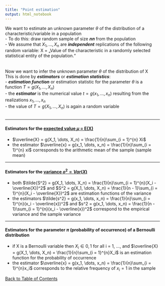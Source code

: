 ```yaml
---
title: "Point estimation"
output: html_notebook
---
```


We want to estimate an unknown parameter $\theta$ of the distribution of a characteristic/variable in a population <br>
- To do this: draw random sample of size 𝒏𝒏 from the population <br>
- We assume that $X_1, \dots, X_n$ are ***independent*** replications of the following random variable: X = „Value of the characteristic in a randomly selected statistical entity of the population.“ <br>
<br><br>
Now we want to infer the unknown parameter $\theta$ of the distribution of X <br>
This is done by ***estimators*** or ***estimation statistics***: <br>
- ***estimation function*** or estimation statistic for the parameter $\theta$  is a function $T = g(X_1,  \dots, X_n)$<br>
- the ***estimator*** is the numerical value $t = g(x_1, \dots, x_n)$ resulting from the realizations $x_1, \dots, x_n$<br>
- the value of $T = g(X_1,  \dots, X_n)$ is again a random variable<br>
<br>

---

#### Estimators for the [expected value $\mu$ = E(X)](./central_tendency.nb.html)
- $\overline{X} = g(X_1,  \dots, X_n) = \frac{1}{n}\sum_{i = 1}^{n} Xi$
- the estimator $\overline{x} = g(x_1,  \dots, x_n) = \frac{1}{n}\sum_{i = 1}^{n} xi$ corresponds to the arithmetic mean of the sample (sample mean)

---

#### Estimators for the [variance $o^2 = Var(X)$](./prop_distribution_measures.nb.html)
- both $\tilde{S^2} = g(X_1,  \dots, X_n) = \frac{1}{n}\sum_{i = 1}^{n}(X_i - \overline{X})^2$ and $S^2 = g(X_1,  \dots, X_n) = \frac{1}{n - 1}\sum_{i = 1}^{n}(X_i - \overline{X})^2$ are estimation functions of the variance
- the estimators $\tilde{s^2} = g(x_1,  \dots, x_n) = \frac{1}{n}\sum_{i = 1}^{n}(x_i - \overline{x})^2$ and $s^2 = g(x_1,  \dots, x_n) = \frac{1}{n - 1}\sum_{i = 1}^{n}(x_i - \overline{x})^2$ correspond to the empirical variance and the sample variance

---

#### Estimators for the parameter $\pi$ (probability of occurrence) of a Bernoulli distribution
- if X is a Bernoulli variable then $X_i \in {0,1}$ for all i = 1, ..., and $\overline{X} = g(X_1,  \dots, X_n) = \frac{1}{n}\sum_{i = 1}^{n}X_i$ is an estimation function for the probability of occurrence
- the estimator $\overline{x} = g(x_1,  \dots, x_n) = \frac{1}{n}\sum_{i = 1}^{n}x_i$ corresponds to the relative frequency of $x_i = 1$ in the sample

[Back to Table of Contents](../)